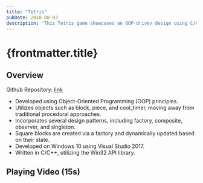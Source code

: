 ```yaml
---
title: "Tetris"
pubDate: 2018-08-03
description: "This Tetris game showcases an OOP-driven design using C/C++ and Win32 API, incorporating multiple design patterns for robust object management."
---
```



# {frontmatter.title}

## Overview

Github Repository: [link](https://github.com/harryplusplus/Tetris)

- Developed using Object-Oriented Programming (OOP) principles.
- Utilizes objects such as block, piece, and cool_timer, moving away from traditional procedural approaches.
- Incorporates several design patterns, including factory, composite, observer, and singleton.
- Square blocks are created via a factory and dynamically updated based on their state.
- Developed on Windows 10 using Visual Studio 2017.
- Written in C/C++, utilizing the Win32 API library.

## Playing Video (15s)

<YouTubeEmbed videoId="PGo5jDAxKu0" />
